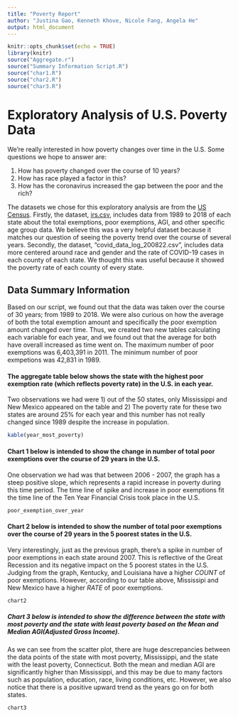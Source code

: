 ```yaml
---
title: "Poverty Report"
author: "Justina Gao, Kenneth Khove, Nicole Fang, Angela He"
output: html_document
---
```


```r
knitr::opts_chunk$set(echo = TRUE)
library(knitr)
source("Aggregate.r")
source("Summary Information Script.R")
source("char1.R")
source("char2.R")
source("char3.R")
```

# Exploratory Analysis of U.S. Poverty Data
We're really interested in how poverty changes over time in the U.S.
Some questions we hope to answer are:

1. How has poverty changed over the course of 10 years?
2. How has race played a factor in this?
3. How has the coronavirus increased the gap between the poor and the rich?

The datasets we chose for this exploratory analysis are from the [US Census](https://www.census.gov/programs-surveys/saipe/guidance/model-input-data/income-tax.html). Firstly, the dataset, [irs.csv](https://www2.census.gov/programs-surveys/saipe/datasets/time-series/model-tables/irs.xls), includes data from 1989 to 2018 of each state about the total exemptions, poor exemptions, AGI, and other specific age group data. We believe this was a very helpful dataset because it matches our question of seeing the poverty trend over the course of several years. Secondly, the dataset, "covid_data_log_200822.csv", includes data more centered around race and gender and the rate of COVID-19 cases in each county of each state. We thought this was useful because it showed the poverty rate of each county of every state.


## Data Summary Information
Based on our script, we found out that the data was taken over the course of 30 years; from 1989 to 2018. We were also curious on how the average of both the total exemption amount and specifically the poor exemption amount changed over time. Thus, we created two new tables calculating each variable for each year, and we found out that the average for both have overall increased as time went on. The maximum number of poor exemptions was 6,403,391 in 2011. The minimum number of poor exmpetions was 42,831 in 1989.


#### The aggregate table below shows the state with the highest poor exemption rate (which reflects poverty rate) in the U.S. in each year. 

Two observations we had were 1) out of the 50 states, only Mississippi and New Mexico appeared on the table and 2) The poverty rate for these two states are around 25% for each year and this number has not really changed since 1989 despite the increase in population.

```r
kable(year_most_poverty)
```

#### Chart 1 below is intended to show the change in number of total poor exemptions over the course of 29 years in the U.S.

One observation we had was that between 2006 - 2007, the graph has a steep positive slope, which represents a rapid increase in poverty during this time period. The time line of spike and increase in poor exemptions fit the time line of the Ten Year Financial Crisis took place in the U.S.
```r
poor_exemption_over_year

```



#### Chart 2 below is intended to show the number of total poor exemptions over the course of 29 years in the 5 poorest states in the U.S. 
Very interestingly, just as the previous graph, there's a spike in number of poor exemptions in each state around 2007. This is reflective of the Great Recession and its negative impact on the 5 poorest states in the U.S. Judging from the graph, Kentucky, and Louisiana have a higher *COUNT* of poor exemptions. However, according to our table above, Mississipi and New Mexico have a higher *RATE* of poor exemptions.

```r
chart2

```


##### Chart 3 below is intended to show the difference between the state with most poverty and the state with least poverty based on the Mean and Median AGI(Adjusted Gross Income).
As we can see from the scatter plot, there are huge descrepancies between the data points of the state with most poverty, Mississippi, and the state with the least poverty, Connecticut. Both the mean and median AGI are significantly higher than Mississippi, and this may be due to many factors such as population, education, race, living conditions, etc. However, we also notice that there is a positive upward trend as the years go on for both states.

```r
chart3

```